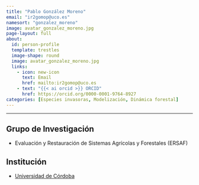 ```yaml
---
title: "Pablo González Moreno"
email: "ir2gomop@uco.es"  
namesort: "gonzalez_moreno"
image: avatar_gonzalez_moreno.jpg
page-layout: full
about: 
  id: person-profile
  template: trestles
  image-shape: round
  image: avatar_gonzalez_moreno.jpg
  links:
    - icon: new-icon
      text: Email
      href: mailto:ir2gomop@uco.es
    - text: "{{< ai orcid >}} ORCID"
      href: https://orcid.org/0000-0001-9764-8927
categories: [Especies invasoras, Modelización, Dinámica forestal]
---
```

 
<hr>

:::{#person-profile}

## Grupo de Investigación
- Evaluación y Restauración de Sistemas Agrícolas y Forestales (ERSAF)

## Institución
- [Universidad de Córdoba](https://www.uco.es/)

:::
